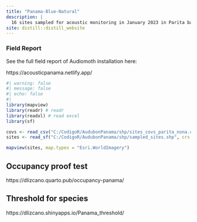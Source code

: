 ```yaml
---
title: "Panama-Blue-Natural"
description: |
  16 sites sampled for acoustic monitoring in January 2023 in Parita bay, Panama.
site: distill::distill_website
---
```


### Field Report

See the full field report of Audiomoth installation here:

https://acousticpanama.netlify.app/

```r
#| warning: false
#| message: false
#| echo: false
#| 
library(mapview)
library(readr) # readr 
library(readxl) # read excel
library(sf)

covs <- read_csv("C:/CodigoR/AudubonPanama/shp/sites_covs_parita_nona.csv")
sites <- read_sf("C:/CodigoR/AudubonPanama/shp/sampled_sites.shp", crs = 4979)

mapview(sites, map.types = "Esri.WorldImagery")

```


## Occupancy proof test

https://dlizcano.quarto.pub/occupancy-panama/

## Threshold for species

https://dlizcano.shinyapps.io/Panama_threshold/


